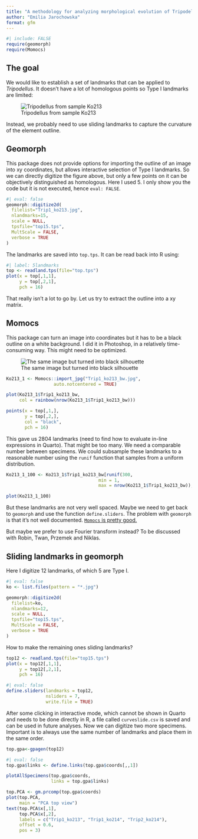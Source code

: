 ```yaml
---
title: "A methodology for analyzing morphological evolution of Tripodellus"
author: "Emilia Jarochowska"
format: gfm
---
```


```r
#| include: FALSE
require(geomorph)
require(Momocs)
```

## The goal

We would like to establish a set of landmarks that can be applied to *Tripodellus*. It doesn't have a lot of homologous points so Type I landmarks are limited:

![Tripodellus from sample Ko213](Trip1_ko213.jpg){fig-alt="top view"}

Instead, we probably need to use sliding landmarks to capture the curvature of the element outline.

## Geomorph

This package does not provide options for importing the outline of an image into xy coordinates, but allows interactive selection of Type I landmarks. So we can directly digitize the figure above, but only a few points on it can be objectively distinguished as homologous. Here I used 5. I only show you the code but it is not executed, hence `eval: FALSE`.

```r
#| eval: false
geomorph::digitize2d(
  filelist="Trip1_ko213.jpg",
  nlandmarks=15,
  scale = NULL,
  tpsfile="top15.tps",
  MultScale = FALSE,
  verbose = TRUE
)
```

The landmarks are saved into `top.tps`. It can be read back into R using:

```r
#| label: 5landmarks
top <- readland.tps(file="top.tps")
plot(x = top[,1,1],
     y = top[,2,1], 
     pch = 16)
```

That really isn't a lot to go by. Let us try to extract the outline into a xy matrix.

## Momocs

This package can turn an image into coordinates but it has to be a black outline on a white background. I did it in Photoshop, in a relatively time-consuming way. This might need to be optimized.

![The same image but turned into black silhouette](Trip1_ko213_bw.jpg)

```r
Ko213_1 <- Momocs::import_jpg("Trip1_ko213_bw.jpg",
                  auto.notcentered = TRUE)

plot(Ko213_1$Trip1_ko213_bw,
     col = rainbow(nrow(Ko213_1$Trip1_ko213_bw)))

points(x = top[,1,],
       y = top[,2,],
       col = "black",
       pch = 16)
```

This gave us 2804 landmarks (need to find how to evaluate in-line expressions in Quarto). That might be too many. We need a comparable number between specimens. We could subsample these landmarks to a reasonable number using the `runif` function that samples from a uniform distribution.

```r
Ko213_1_100 <- Ko213_1$Trip1_ko213_bw[runif(300,
                                   min = 1,
                                   max = nrow(Ko213_1$Trip1_ko213_bw)),]

plot(Ko213_1_100)
```

But these landmarks are not very well spaced. Maybe we need to get back to `geomorph` and use the function `define.sliders`. The problem with `geomorph` is that it's not well documented. [`Momocs` is pretty good.](https://momx.github.io/Momocs/articles/Momocs_intro.html)

But maybe we prefer to use Fourier transform instead? To be discussed with Robin, Twan, Przemek and Niklas.

## Sliding landmarks in geomorph

Here I digitize 12 landmarks, of which 5 are Type I.

```r
#| eval: false
ko <- list.files(pattern = "*.jpg")

geomorph::digitize2d(
  filelist=ko,
  nlandmarks=12,
  scale = NULL,
  tpsfile="top15.tps",
  MultScale = FALSE,
  verbose = TRUE
)
```

How to make the remaining ones sliding landmarks?

```r
top12 <- readland.tps(file="top15.tps")
plot(x = top12[,1,1],
     y = top12[,2,1], 
     pch = 16)
```

```r
#| eval: false
define.sliders(landmarks = top12, 
               nsliders = 7, 
               write.file = TRUE)
```

After some clicking in interactive mode, which cannot be shown in Quarto and needs to be done directly in R, a file called `curveslide.csv` is saved and can be used in future analyses. Now we can digitize two more specimens. Important is to always use the same number of landmarks and place them in the same order.

```r
top.gpa<-gpagen(top12)
```

```r
#| eval: false
top.gpa$links <- define.links(top.gpa$coords[,,1])
```

```r
plotAllSpecimens(top.gpa$coords,
                 links = top.gpa$links)
```

```r
top.PCA <- gm.prcomp(top.gpa$coords)
plot(top.PCA, 
     main = "PCA top view")
text(top.PCA$x[,1], 
     top.PCA$x[,2], 
     labels = c("Trip1_ko213", "Trip1_ko214", "Trip2_ko214"),
     offset = 0.6,
     pos = 3)
```

